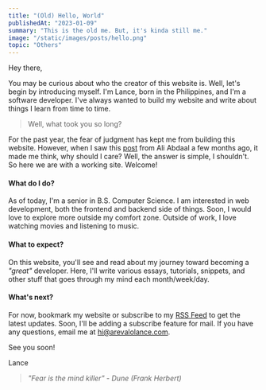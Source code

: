 ```yaml
---
title: "(Old) Hello, World"
publishedAt: "2023-01-09"
summary: "This is the old me. But, it's kinda still me."
image: "/static/images/posts/hello.png"
topic: "Others"
---
```


Hey there,

You may be curious about who the creator of this website is. Well, let's begin by introducing myself. I'm Lance, born in the Philippines, and I'm a software developer. I've always wanted to build my website and write about things I learn from time to time.

> Well, what took you so long?

For the past year, the fear of judgment has kept me from building this website. However, when I saw this [post](https://aliabdaal.com/book-journey/the-no-one-cares-mindset/) from Ali Abdaal a few months ago, it made me think, why should I care? Well, the answer is simple, I shouldn't. So here we are with a working site. Welcome!

#### **What do I do?**

As of today, I'm a senior in B.S. Computer Science. I am interested in web development, both the frontend and backend side of things. Soon, I would love to explore more outside my comfort zone. Outside of work, I love watching movies and listening to music.

#### **What to expect?**

On this website, you'll see and read about my journey toward becoming a _"great"_ developer. Here, I'll write various essays, tutorials, snippets, and other stuff that goes through my mind each month/week/day.

#### **What's next?**

For now, bookmark my website or subscribe to my [RSS Feed](https://arevalolance.com/feed.xml) to get the latest updates. Soon, I'll be adding a subscribe feature for mail. If you have any questions, email me at [hi@arevalolance.com](mailto:hi@arevalolance.com).

See you soon!

Lance

> _"Fear is the mind killer" - Dune (Frank Herbert)_
